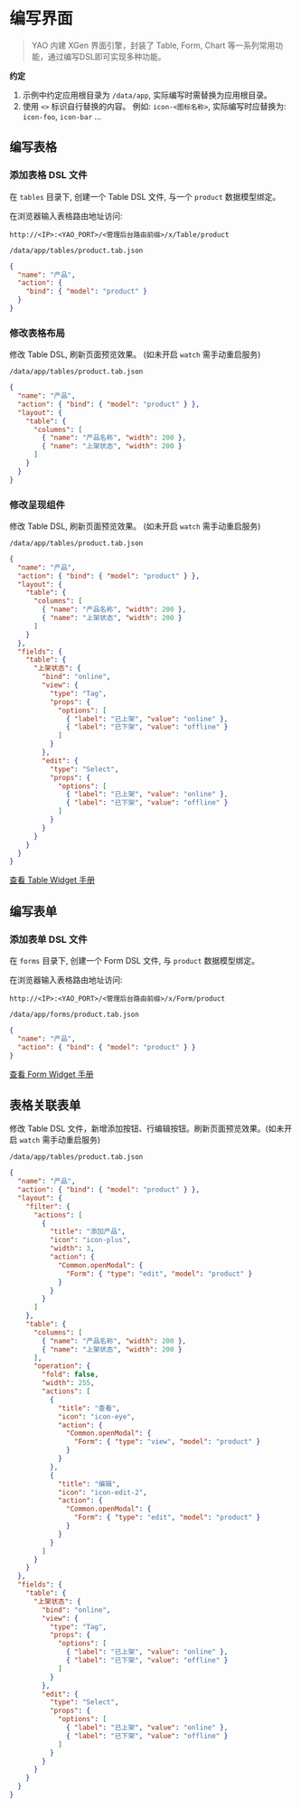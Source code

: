# 编写界面

<blockquote>
  YAO 内建 XGen 界面引擎，封装了 Table, Form, Chart
  等一系列常用功能，通过编写DSL即可实现多种功能。
</blockquote>

**约定**

1. 示例中约定应用根目录为 `/data/app`, 实际编写时需替换为应用根目录。
2. 使用 `<>` 标识自行替换的内容。 例如: `icon-<图标名称>`, 实际编写时应替换为: `icon-foo`, `icon-bar` ...

## 编写表格

### 添加表格 DSL 文件

在 `tables` 目录下, 创建一个 Table DSL 文件, 与一个 `product` 数据模型绑定。

在浏览器输入表格路由地址访问:

`http://<IP>:<YAO_PORT>/<管理后台路由前缀>/x/Table/product`

`/data/app/tables/product.tab.json`

```json
{
  "name": "产品",
  "action": {
    "bind": { "model": "product" }
  }
}
```

### 修改表格布局

修改 Table DSL, 刷新页面预览效果。 (如未开启 `watch` 需手动重启服务)

`/data/app/tables/product.tab.json`

```json
{
  "name": "产品",
  "action": { "bind": { "model": "product" } },
  "layout": {
    "table": {
      "columns": [
        { "name": "产品名称", "width": 200 },
        { "name": "上架状态", "width": 200 }
      ]
    }
  }
}
```

### 修改呈现组件

修改 Table DSL, 刷新页面预览效果。 (如未开启 `watch` 需手动重启服务)

`/data/app/tables/product.tab.json`

```json
{
  "name": "产品",
  "action": { "bind": { "model": "product" } },
  "layout": {
    "table": {
      "columns": [
        { "name": "产品名称", "width": 200 },
        { "name": "上架状态", "width": 200 }
      ]
    }
  },
  "fields": {
    "table": {
      "上架状态": {
        "bind": "online",
        "view": {
          "type": "Tag",
          "props": {
            "options": [
              { "label": "已上架", "value": "online" },
              { "label": "已下架", "value": "offline" }
            ]
          }
        },
        "edit": {
          "type": "Select",
          "props": {
            "options": [
              { "label": "已上架", "value": "online" },
              { "label": "已下架", "value": "offline" }
            ]
          }
        }
      }
    }
  }
}
```

[查看 Table Widget 手册](../手册/Widgets/Table)

## 编写表单

### 添加表单 DSL 文件

在 `forms` 目录下, 创建一个 Form DSL 文件, 与 `product` 数据模型绑定。

在浏览器输入表格路由地址访问:

`http://<IP>:<YAO_PORT>/<管理后台路由前缀>/x/Form/product`

`/data/app/forms/product.tab.json`

```json
{
  "name": "产品",
  "action": { "bind": { "model": "product" } }
}
```

[查看 Form Widget 手册](../手册/Widgets/Form)

## 表格关联表单

修改 Table DSL 文件，新增添加按钮、行编辑按钮。刷新页面预览效果。(如未开启 `watch` 需手动重启服务)

`/data/app/tables/product.tab.json`

```json
{
  "name": "产品",
  "action": { "bind": { "model": "product" } },
  "layout": {
    "filter": {
      "actions": [
        {
          "title": "添加产品",
          "icon": "icon-plus",
          "width": 3,
          "action": {
            "Common.openModal": {
              "Form": { "type": "edit", "model": "product" }
            }
          }
        }
      ]
    },
    "table": {
      "columns": [
        { "name": "产品名称", "width": 200 },
        { "name": "上架状态", "width": 200 }
      ],
      "operation": {
        "fold": false,
        "width": 255,
        "actions": [
          {
            "title": "查看",
            "icon": "icon-eye",
            "action": {
              "Common.openModal": {
                "Form": { "type": "view", "model": "product" }
              }
            }
          },
          {
            "title": "编辑",
            "icon": "icon-edit-2",
            "action": {
              "Common.openModal": {
                "Form": { "type": "edit", "model": "product" }
              }
            }
          }
        ]
      }
    }
  },
  "fields": {
    "table": {
      "上架状态": {
        "bind": "online",
        "view": {
          "type": "Tag",
          "props": {
            "options": [
              { "label": "已上架", "value": "online" },
              { "label": "已下架", "value": "offline" }
            ]
          }
        },
        "edit": {
          "type": "Select",
          "props": {
            "options": [
              { "label": "已上架", "value": "online" },
              { "label": "已下架", "value": "offline" }
            ]
          }
        }
      }
    }
  }
}
```

<Div style={{ display: "flex", justifyContent: "space-between" }}>
  <Link type="prev" title="编写接口" link="基础/编写接口"></Link>
  <Link type="next" title="编写图表" link="基础/编写图表"></Link>
</Div>
